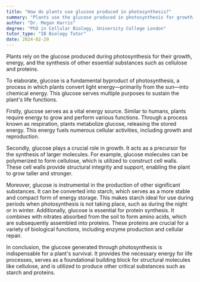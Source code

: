 ```yaml
---
title: "How do plants use glucose produced in photosynthesis?"
summary: "Plants use the glucose produced in photosynthesis for growth, energy, and to make other important substances like cellulose and proteins."
author: "Dr. Megan Harris"
degree: "PhD in Cellular Biology, University College London"
tutor_type: "IB Biology Tutor"
date: 2024-02-29
---
```


Plants rely on the glucose produced during photosynthesis for their growth, energy, and the synthesis of other essential substances such as cellulose and proteins.

To elaborate, glucose is a fundamental byproduct of photosynthesis, a process in which plants convert light energy—primarily from the sun—into chemical energy. This glucose serves multiple purposes to sustain the plant's life functions.

Firstly, glucose serves as a vital energy source. Similar to humans, plants require energy to grow and perform various functions. Through a process known as respiration, plants metabolize glucose, releasing the stored energy. This energy fuels numerous cellular activities, including growth and reproduction.

Secondly, glucose plays a crucial role in growth. It acts as a precursor for the synthesis of larger molecules. For example, glucose molecules can be polymerized to form cellulose, which is utilized to construct cell walls. These cell walls provide structural integrity and support, enabling the plant to grow taller and stronger.

Moreover, glucose is instrumental in the production of other significant substances. It can be converted into starch, which serves as a more stable and compact form of energy storage. This makes starch ideal for use during periods when photosynthesis is not taking place, such as during the night or in winter. Additionally, glucose is essential for protein synthesis. It combines with nitrates absorbed from the soil to form amino acids, which are subsequently assembled into proteins. These proteins are crucial for a variety of biological functions, including enzyme production and cellular repair.

In conclusion, the glucose generated through photosynthesis is indispensable for a plant's survival. It provides the necessary energy for life processes, serves as a foundational building block for structural molecules like cellulose, and is utilized to produce other critical substances such as starch and proteins.
    